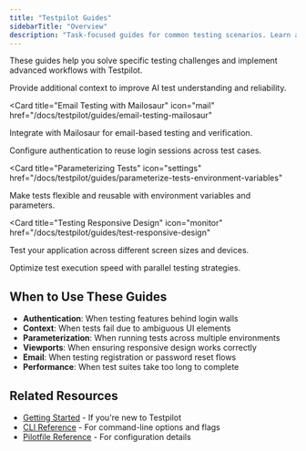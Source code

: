 ```yaml
---
title: "Testpilot Guides"
sidebarTitle: "Overview"
description: "Task-focused guides for common testing scenarios. Learn authentication, email testing, parameterization, and performance optimization."
---
```


These guides help you solve specific testing challenges and implement advanced workflows with
Testpilot.

<CardGroup cols={2}>
<Card title="Adding Context to Tests" icon="info" href="/docs/testpilot/guides/add-context-to-tests">
  Provide additional context to improve AI test understanding and reliability.
</Card>

<Card
  title="Email Testing with Mailosaur"
  icon="mail"
  href="/docs/testpilot/guides/email-testing-mailosaur"
>
  Integrate with Mailosaur for email-based testing and verification.
</Card>

<Card title="Testing Authentication" icon="key" href="/docs/testpilot/guides/test-authentication">
  Configure authentication to reuse login sessions across test cases.
</Card>

<Card
  title="Parameterizing Tests"
  icon="settings"
  href="/docs/testpilot/guides/parameterize-tests-environment-variables"
>
  Make tests flexible and reusable with environment variables and parameters.
</Card>

<Card
  title="Testing Responsive Design"
  icon="monitor"
  href="/docs/testpilot/guides/test-responsive-design"
>
  Test your application across different screen sizes and devices.
</Card>

<Card title="Parallel Testing" icon="zap" href="/docs/testpilot/guides/parallel-testing">
  Optimize test execution speed with parallel testing strategies.
</Card>
</CardGroup>

## When to Use These Guides

- **Authentication**: When testing features behind login walls
- **Context**: When tests fail due to ambiguous UI elements
- **Parameterization**: When running tests across multiple environments
- **Viewports**: When ensuring responsive design works correctly
- **Email**: When testing registration or password reset flows
- **Performance**: When test suites take too long to complete

## Related Resources

- [Getting Started](/docs/testpilot/getting-started/) - If you're new to Testpilot
- [CLI Reference](/docs/testpilot/reference/cli/) - For command-line options and flags
- [Pilotfile Reference](/docs/testpilot/pilotfile-reference) - For configuration details
